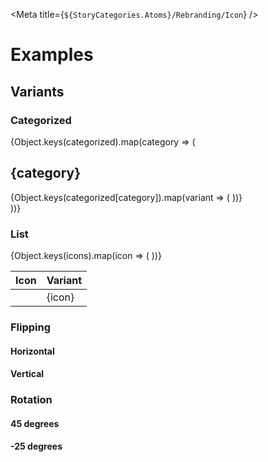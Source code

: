 
<Meta title={`${StoryCategories.Atoms}/Rebranding/Icon`} />

<IconDocs />

# Examples

## Variants

### Categorized

<Canvas>
	<div className='flex flex-col gap-12'>
		{Object.keys(categorized).map(category => (
			<div
				className='flex flex-col gap-6'
				key={category}
			>
				<h2>{category}</h2>
				<div className='flex w-full flex-wrap gap-4'>
					{Object.keys(categorized[category]).map(variant => (
						<p-tooltip
							content={variant}
							key={variant}
						>
							<p-icon
								key={variant}
								variant={variant}
								className='text-2xl text-black-teal hover:scale-125 hover:text-supportive-lilac'
								slot='trigger'
							></p-icon>
						</p-tooltip>
					))}
				</div>
			</div>
		))}
	</div>
</Canvas>

### List

<Canvas>
	<table className='w-full table-fixed'>
		<thead>
			<tr>
				<th className='py-2 text-start'>Icon</th>
				<th className='py-2 text-start'>Variant</th>
			</tr>
		</thead>
		<tbody>
			{Object.keys(icons).map(icon => (
				<tr
					className='group border-b border-b-mystic-dark'
					key={icon}
				>
					<td className='py-2'>
						<p-icon
							key={icon}
							variant={icon}
							className='text-2xl text-black-teal group-hover:text-supportive-lilac'
						></p-icon>
					</td>
					<td className='py-2 group-hover:font-semibold group-hover:text-supportive-lilac'>
						{icon}
					</td>
				</tr>
			))}
		</tbody>
	</table>
</Canvas>

### Flipping

#### Horizontal

<Canvas>
	<div className='flex'>
		<p-icon
			variant='arrow'
			flip='horizontal'
		/>
	</div>
</Canvas>

#### Vertical

<Canvas>
	<div className='flex'>
		<p-icon
			variant='user'
			flip='vertical'
		/>
	</div>
</Canvas>

### Rotation

#### 45 degrees

<Canvas>
	<div className='flex'>
		<p-icon
			variant='arrow'
			rotate={45}
		/>
	</div>
</Canvas>

#### -25 degrees

<Canvas>
	<div className='flex'>
		<p-icon
			variant='arrow'
			rotate={-25}
		/>
	</div>
</Canvas>
